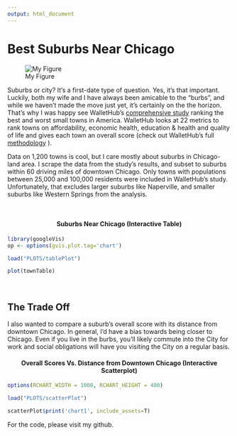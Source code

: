 ```yaml
---
output: html_document
---
```


# Best Suburbs Near Chicago

![My Figure](IMAGES/burbsimage.jpg)

Suburbs or city? It’s a first-date type of question.  Yes, it’s that important.  Luckily, both my wife and I have always been amicable to the “burbs”, and while we haven't made the move just yet, it’s certainly on the the horizon.  That’s why I was happy see WalletHub’s [comprehensive study](http://wallethub.com/edu/best-worst-small-cities-to-live-in/16581/) ranking the best and worst small towns in America.  WalletHub looks at 22 metrics to rank towns on affordability, economic health, education & health and quality of life and gives each town an overall score (check out WalletHub’s full [methodology](https://wallethub.com/edu/best-worst-small-cities-to-live-in/16581/#methodology) ).  

Data on 1,200 towns is cool, but I care mostly about suburbs in Chicago-land area.  I scrape the data from the study’s results, and subset to suburbs within 60 driving miles of downtown Chicago. Only towns with populations between 25,000 and 100,000 residents were included in WalletHub’s study.  Unfortunately, that excludes larger suburbs like Naperville, and smaller suburbs like Western Springs from the analysis.

<br>

<center> <h4>Suburbs Near Chicago (Interactive Table)</h4> </center>

```r
library(googleVis)
op <- options(gvis.plot.tag='chart')
```

```r
load("PLOTS/tablePlot")

plot(townTable)
```

<br>

## The Trade Off 

I also wanted to compare a suburb’s overall score with its distance from downtown Chicago.  In general, I’d have a bias towards being closer to Chicago.  Even if you live in the burbs, you’ll likely commute into the City for work and social obligations will have you visiting the City on a regular basis. 
<br>

<center> <h4>Overall Scores Vs. Distance from Downtown Chicago (Interactive Scatterplot)</h4> </center>

```r
options(RCHART_WIDTH = 1000, RCHART_HEIGHT = 400)
```

```r
load("PLOTS/scatterPlot")

scatterPlot$print('chart1', include_assets=T)

```

For the code, please visit my github.




